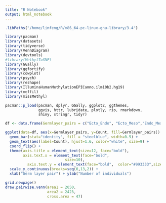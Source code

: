 ```yaml
---
title: "R Notebook"
output: html_notebook
---
```



```r
.libPaths("/home/linfeng/R/x86_64-pc-linux-gnu-library/3.4") 

library(pacman)
library(datasets)
library(tidyverse)
library(VennDiagram)
library(devtools)
#library(MethylToSNP)
library(GGally)
library(ggfortify)
library(cowplot)
library(psych)
library(reshape)
library(IlluminaHumanMethylationEPICanno.ilm10b2.hg19)
library(meffil)
library(missMethyl)

pacman::p_load(pacman, dplyr, GGally, ggplot2, ggthemes, 
               ggvis, httr, lubridate, plotly, rio, rmarkdown, 
               shiny, stringr, tidyr)


```


```r
df <- data.frame(Germlayer_pairs = c("Ecto_Endo", "Ecto_Meso","Endo_Meso"), Count = c(12, 8, 10))

ggplot(data=df, aes(x=Germlayer_pairs, y=Count, fill=Germlayer_pairs)) +  
  geom_bar(stat="identity", fill = "steelblue", width=0.5) + 
  geom_text(aes(label=Count), hjust=1.6, color="white", size=9) +  
  coord_flip() + 
  theme(axis.title = element_text(size=12, face="bold"),
        axis.text.x = element_text(face="bold", 
                           size=10),
          axis.text.y = element_text(face="bold",  color="#993333",size=10)) + 
  scale_y_continuous(breaks=seq(0,13,2)) +
  xlab("Germ layer pair") + ylab("Number of individuals")

```


```r
grid.newpage()
draw.pairwise.venn(area1 = 2050,
                   area2 = 2423,
                   cross.area = 47)
```


